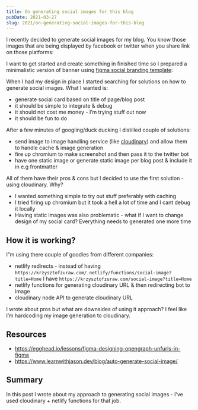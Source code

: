 ```yaml
---
title: On generating social images for this blog
pubDate: 2021-03-27
slug: 2021/on-generating-social-images-for-this-blog
---
```



I recently decided to generate social images for my blog. You know those images that are being displayed by facebook or twitter when you share link on those platforms:

<BlogPostImage src="2021-03-27-example" alt="Social card example" />

I want to get started and create something in finished time so I prepared a minimalistic version of banner using [figma social branding template](https://www.figma.com/community/file/820337605519256142):

<BlogPostImage src="2021-03-27-social-card" alt="My social card example" />

When I had my design in place I started searching for solutions on how to generate social images. What I wanted is:

- generate social card based on title of page/blog post
- it should be simple to integrate & debug
- it should not cost me money - I’m trying stuff out now
- it should be fun to do

After a few minutes of googling/duck ducking I distilled couple of solutions:

- send image to image handling service (like [cloudinary](https://cloudinary.com)) and allow them to handle cache & image generation
- fire up chromium to make screenshot and then pass it to the twitter bot
- have one static image or generate static image per blog post & include it in e.g frontmatter

All of them have their pros & cons but I decided to use the first solution - using cloudinary. Why?

- I wanted something simple to try out stuff preferably with caching
- I tried firing up chromium but it took a hell a lot of time and I cant debug it locally
- Having static images was also problematic - what if I want to change design of my social card? Everything needs to generated one more time

## How it is working?

I”m using there couple of goodies from different companies:

- netlify redirects - instead of having `https://krzysztofzuraw.com/.netlify/functions/social-image?title=Home` I have `https://krzysztofzuraw.com/social-image?title=Home`
- netlify functions for generating cloudinary URL & then redirecting bot to image
- cloudinary node API to generate cloudinary URL

I wrote about pros but what are downsides of using it approach? I feel like I’m hardcoding my image generation to cloudinary.

## Resources

- https://egghead.io/lessons/figma-designing-opengraph-unfurls-in-figma
- https://www.learnwithjason.dev/blog/auto-generate-social-image/

## Summary

In this post I wrote about my approach to generating social images - I’ve used cloudinary + netlify functions for that job.
